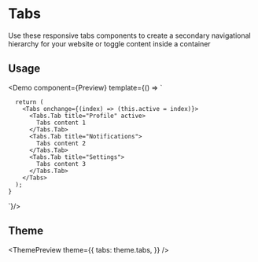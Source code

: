 
<Meta
  title="Tabs"
  description="These are system-generated notifications with a high degree of criticality. They should be used when the system is unstable or there is a risk of loss of data or access to resources."
/>

# Tabs

Use these responsive tabs components to create a secondary navigational hierarchy for your website or toggle content inside a container

## Usage

<Demo
  component={Preview}
  template={() => `

      return (
        <Tabs onchange={(index) => (this.active = index)}>
          <Tabs.Tab title="Profile" active>
            Tabs content 1
          </Tabs.Tab>
          <Tabs.Tab title="Notifications">
            Tabs content 2
          </Tabs.Tab>
          <Tabs.Tab title="Settings">
            Tabs content 3
          </Tabs.Tab>
        </Tabs>
      );
    }

`}/>

## Theme

<ThemePreview
  theme={{
    tabs: theme.tabs,
  }}
/>
